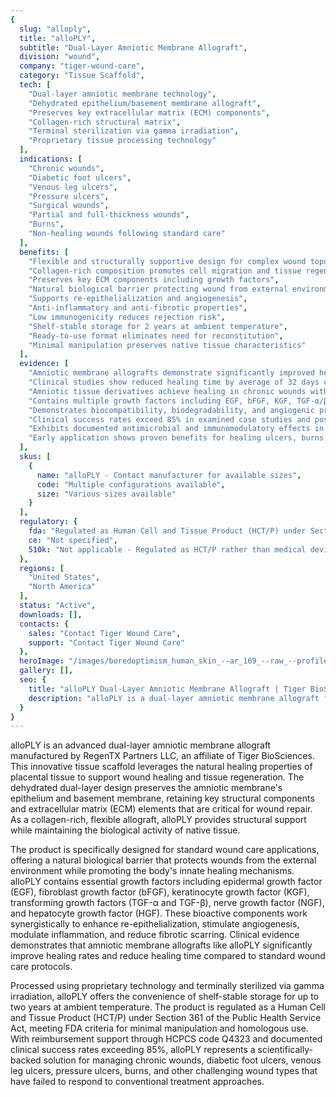 ```yaml
---
{
  slug: "alloply",
  title: "alloPLY",
  subtitle: "Dual-Layer Amniotic Membrane Allograft",
  division: "wound",
  company: "tiger-wound-care",
  category: "Tissue Scaffold",
  tech: [
    "Dual-layer amniotic membrane technology",
    "Dehydrated epithelium/basement membrane allograft",
    "Preserves key extracellular matrix (ECM) components",
    "Collagen-rich structural matrix",
    "Terminal sterilization via gamma irradiation",
    "Proprietary tissue processing technology"
  ],
  indications: [
    "Chronic wounds",
    "Diabetic foot ulcers",
    "Venous leg ulcers",
    "Pressure ulcers",
    "Surgical wounds",
    "Partial and full-thickness wounds",
    "Burns",
    "Non-healing wounds following standard care"
  ],
  benefits: [
    "Flexible and structurally supportive design for complex wound topography",
    "Collagen-rich composition promotes cell migration and tissue regeneration",
    "Preserves key ECM components including growth factors",
    "Natural biological barrier protecting wound from external environment",
    "Supports re-epithelialization and angiogenesis",
    "Anti-inflammatory and anti-fibrotic properties",
    "Low immunogenicity reduces rejection risk",
    "Shelf-stable storage for 2 years at ambient temperature",
    "Ready-to-use format eliminates need for reconstitution",
    "Minimal manipulation preserves native tissue characteristics"
  ],
  evidence: [
    "Amniotic membrane allografts demonstrate significantly improved healing rates compared to standard care (RR: 2.77, 95% CI: 1.76-4.36)",
    "Clinical studies show reduced healing time by average of 32 days compared to conventional treatment",
    "Amniotic tissue derivatives achieve healing in chronic wounds within average of 10 weeks",
    "Contains multiple growth factors including EGF, bFGF, KGF, TGF-α/β, NGF, and HGF essential for wound healing",
    "Demonstrates biocompatibility, biodegradability, and angiogenic properties in tissue regeneration",
    "Clinical success rates exceed 85% in examined case studies and poster presentations",
    "Exhibits documented antimicrobial and immunomodulatory effects in wound healing",
    "Early application shows proven benefits for healing ulcers, burns, and dermal injuries"
  ],
  skus: [
    {
      name: "alloPLY - Contact manufacturer for available sizes",
      code: "Multiple configurations available",
      size: "Various sizes available"
    }
  ],
  regulatory: {
    fda: "Regulated as Human Cell and Tissue Product (HCT/P) under Section 361 of Public Health Service Act and 21 CFR Part 1271",
    ce: "Not specified",
    510k: "Not applicable - Regulated as HCT/P rather than medical device"
  },
  regions: [
    "United States",
    "North America"
  ],
  status: "Active",
  downloads: [],
  contacts: {
    sales: "Contact Tiger Wound Care",
    support: "Contact Tiger Wound Care"
  },
  heroImage: "/images/boredoptimism_human_skin_--ar_169_--raw_--profile_e1dtuj2_--v_350bc8db-8fea-4316-aa3b-ec44b72f8094_1.png",
  gallery: [],
  seo: {
    title: "alloPLY Dual-Layer Amniotic Membrane Allograft | Tiger BioSciences",
    description: "alloPLY is a dual-layer amniotic membrane allograft for advanced wound care, featuring collagen-rich ECM technology for chronic wounds, diabetic ulcers, and surgical wounds with proven clinical outcomes."
  }
}
---
```


alloPLY is an advanced dual-layer amniotic membrane allograft manufactured by RegenTX Partners LLC, an affiliate of Tiger BioSciences. This innovative tissue scaffold leverages the natural healing properties of placental tissue to support wound healing and tissue regeneration. The dehydrated dual-layer design preserves the amniotic membrane's epithelium and basement membrane, retaining key structural components and extracellular matrix (ECM) elements that are critical for wound repair. As a collagen-rich, flexible allograft, alloPLY provides structural support while maintaining the biological activity of native tissue.

The product is specifically designed for standard wound care applications, offering a natural biological barrier that protects wounds from the external environment while promoting the body's innate healing mechanisms. alloPLY contains essential growth factors including epidermal growth factor (EGF), fibroblast growth factor (bFGF), keratinocyte growth factor (KGF), transforming growth factors (TGF-α and TGF-β), nerve growth factor (NGF), and hepatocyte growth factor (HGF). These bioactive components work synergistically to enhance re-epithelialization, stimulate angiogenesis, modulate inflammation, and reduce fibrotic scarring. Clinical evidence demonstrates that amniotic membrane allografts like alloPLY significantly improve healing rates and reduce healing time compared to standard wound care protocols.

Processed using proprietary technology and terminally sterilized via gamma irradiation, alloPLY offers the convenience of shelf-stable storage for up to two years at ambient temperature. The product is regulated as a Human Cell and Tissue Product (HCT/P) under Section 361 of the Public Health Service Act, meeting FDA criteria for minimal manipulation and homologous use. With reimbursement support through HCPCS code Q4323 and documented clinical success rates exceeding 85%, alloPLY represents a scientifically-backed solution for managing chronic wounds, diabetic foot ulcers, venous leg ulcers, pressure ulcers, burns, and other challenging wound types that have failed to respond to conventional treatment approaches.
